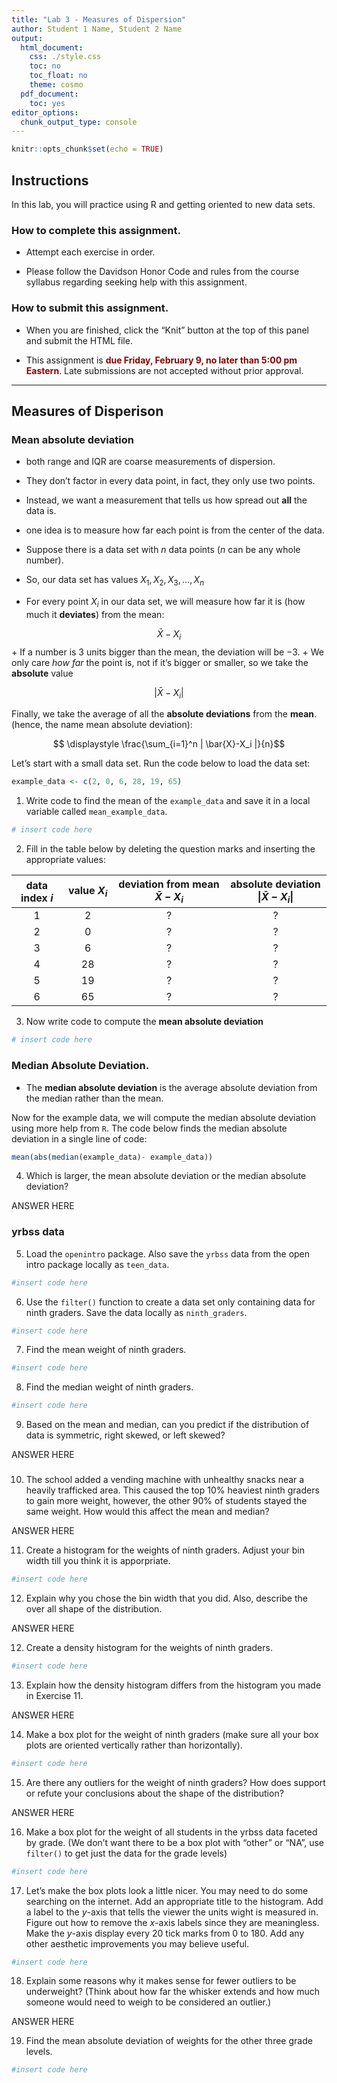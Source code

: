 ```yaml
---
title: "Lab 3 - Measures of Dispersion"
author: Student 1 Name, Student 2 Name
output:
  html_document:
    css: ./style.css
    toc: no
    toc_float: no
    theme: cosmo
  pdf_document:
    toc: yes
editor_options:
  chunk_output_type: console
---
```


```r
knitr::opts_chunk$set(echo = TRUE)
```

## Instructions

In this lab, you will practice using R and getting oriented to new data sets. 

### How to **complete** this assignment.

* Attempt each exercise in order.

* Please follow the Davidson Honor Code and rules from the course syllabus regarding seeking help with this assignment.

### How to **submit** this assignment.

* When you are finished, click the "Knit" button at the top of this panel and submit the HTML file. 

* This assignment is <font color="darkred">**due Friday, February 9, no later than 5:00 pm Eastern**</font>. Late submissions are not accepted without prior approval. 

---

## Measures of Disperison

### Mean absolute deviation

+ both range and IQR are coarse measurements of dispersion. 
+ They don't factor in every data point, in fact, they only use two points.
+ Instead, we want a measurement that tells us how spread out **all** the data is.
+ one idea is to measure how far each point is from the center of the data. 

+ Suppose there is a data set with $n$ data points ($n$ can be any whole number). 
+ So, our data set has values $X_1,X_2,X_3, \dots, X_n$
+ For every point $X_i$ in our data set, we will measure how far it is (how much it **deviates**) from the mean:

$$ \bar{X}-X_i $$
+ If a number is 3 units bigger than the mean, the deviation will be $-3$. 
+ We only care *how far* the point is, not if it's bigger or smaller, so we take the **absolute** value

$$| \bar{X}-X_i |$$

Finally, we take the average of all the **absolute deviations** from the **mean**. (hence, the name mean absolute deviation):

$$ \displaystyle \frac{\sum_{i=1}^n | \bar{X}-X_i |}{n}$$

Let's start with a small data set. Run the code below to load the data set:

```r
example_data <- c(2, 0, 6, 28, 19, 65)
```

1. Write code to find the mean of the `example_data` and save it in a local variable called `mean_example_data`.

```r
# insert code here
```

2. Fill in the table below by deleting the question marks and inserting the appropriate values: 


| data index $i$ | value $X_i$ | deviation from mean $\bar{X}-X_i$ | absolute deviation  $|\bar{X}-X_i|$|
| :---:|:---:|:---------:|:--------:|
| 1          |  2    |        ?            |          ?          |
| 2          |  0    |        ?            |          ?          |
| 3          |  6    |        ?            |          ?          |
| 4          |  28   |        ?            |          ?          |
| 5          |  19   |        ?            |          ?          |
| 6          |  65   |        ?            |          ?          |


3. Now write code to compute the **mean absolute deviation**

```r
# insert code here
```

### **Median Absolute Deviation**.

+ The **median absolute deviation** is the average absolute deviation from the median rather than the mean.

Now for the example data, we will compute the median absolute deviation using more help from `R`. The code below finds the median absolute deviation in a single line of code:

```r
mean(abs(median(example_data)- example_data))
```

4. Which is larger, the mean absolute deviation or the median absolute deviation?

<div>
:::{#answer}

ANSWER HERE

:::
</div>

### **yrbss data**

5. Load the `openintro` package. Also save the `yrbss` data from the open intro package locally as `teen_data`.

```r
#insert code here
```

6. Use the `filter()` function to create a data set only containing data for ninth graders. Save the data locally as `ninth_graders`.

```r
#insert code here
```

7. Find the mean weight of ninth graders.

```r
#insert code here
```

8. Find the median weight of ninth graders.

```r
#insert code here
```

9. Based on the mean and median, can you predict if the distribution of data is symmetric, right skewed, or left skewed?

<div>
:::{#answer}

ANSWER HERE

:::
</div>

### 

10. The school added a vending machine with unhealthy snacks near a heavily trafficked area. This caused the top $10 \%$ heaviest ninth graders to gain more weight, however, the other $90 \%$ of students stayed the same weight. How would this affect the mean and median?

<div>
:::{#answer}

ANSWER HERE

:::
</div>

11. Create a histogram for the weights of ninth graders. Adjust your bin width till you think it is apporpriate.

```r
#insert code here
```

12. Explain why you chose the bin width that you did. Also, describe the over all shape of the distribution.

<div>
:::{#answer}

ANSWER HERE

:::
</div>

12. Create a density histogram for the weights of ninth graders.

```r
#insert code here
```

13. Explain how the density histogram differs from the histogram you made in Exercise 11.

<div>
:::{#answer}

ANSWER HERE

:::
</div>

14. Make a box plot for the weight of ninth graders (make sure all your box plots are oriented vertically rather than horizontally).  

```r
#insert code here
```

15. Are there any outliers for the weight of ninth graders? How does support or refute your conclusions about the shape of the distribution?

<div>
:::{#answer}

ANSWER HERE

:::
</div>

16. Make a box plot for the weight of all students in the yrbss data faceted by grade. (We don't want there to be a box plot with "other" or "NA", use `filter()` to get just the data for the grade levels)

```r
#insert code here
```

17. Let's make the box plots look a little nicer. You may need to do some searching on the internet. Add an appropriate title to the histogram. Add a label to the $y$-axis that tells the viewer the units wight is measured in. Figure out how to remove the $x$-axis labels since they are meaningless. Make the $y$-axis display every $20$ tick marks from $0$ to $180$. Add any other aesthetic improvements you may believe useful.

```r
#insert code here
```

18. Explain some reasons why it makes sense for fewer outliers to be underweight? (Think about how far the whisker extends and how much someone would need to weigh to be considered an outlier.)

<div>
:::{#answer}

ANSWER HERE

:::
</div>

19. Find the mean absolute deviation of weights for the other three grade levels. 

```r
#insert code here
```


